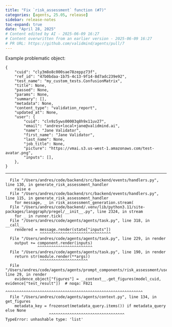 ```yaml
---
title: "Fix `risk_assessment` function (#7)"
categories: [agents, 25.05, release]
sidebar: release-notes
toc-expand: true
date: "April 28, 2025"
# Content edited by AI - 2025-06-09 16:27
# Content overwritten from an earlier version - 2025-06-09 16:27
# PR URL: https://github.com/validmind/agents/pull/7
---
```


Example problematic object:

```
{
    "cuid": "cly3m8o8c000sae78zeppz73f",
    "ref_id": "47b0bdaa-1b75-4c13-9f14-8d7adc239e92",
    "test_name": "my_custom_tests.ConfusionMatrix",
    "title": None,
    "passed": None,
    "params": None,
    "summary": [],
    "metadata": None,
    "content_type": "validation_report",
    "updated_at": None,
    "user": {
        "cuid": "cln9z5yws00003q8h9x11uv27",
        "email": "andres+local+jane@validmind.ai",
        "name": "Jane Validator",
        "first_name": "Jane Validator",
        "last_name": None,
        "job_title": None,
        "picture": "https://vmai.s3.us-west-1.amazonaws.com/test-avatar.png",
        "inputs": [],
    },
}
```

---

```
  File "/Users/andres/code/backend/src/backend/events/handlers.py", line 130, in generate_risk_assessment_handler
    raise e
  File "/Users/andres/code/backend/src/backend/events/handlers.py", line 115, in generate_risk_assessment_handler
    for message, _ in risk_assessment_generation.stream(
  File "/Users/andres/code/backend/.venv/lib/python3.11/site-packages/langgraph/pregel/__init__.py", line 2324, in stream
    for _ in runner.tick(
  File "/Users/andres/code/agents/agents/task.py", line 318, in __call__
    rendered = message.render(state["inputs"])
               ^^^^^^^^^^^^^^^^^^^^^^^^^^^^^^^
  File "/Users/andres/code/agents/agents/task.py", line 229, in render
    output += component.render(inputs)
              ^^^^^^^^^^^^^^^^^^^^^^^^
  File "/Users/andres/code/agents/agents/task.py", line 190, in render
    return str(module.render(**args))
               ^^^^^^^^^^^^^^^^^^^^^
  File "/Users/andres/code/agents/agents/prompt_components/risk_assessment/user/__init__.py", line 29, in render
    evidence_object["figures"] = __context__.get_figures(model_cuid, evidence["test_result"])  # noqa: F821
                                 ^^^^^^^^^^^^^^^^^^^^^^^^^^^^^^^^^^^^^^^^^^^^^^^^^^^^^^^^^^^^
  File "/Users/andres/code/agents/agents/context.py", line 134, in get_figures
    metadata_key = frozenset(metadata_query.items()) if metadata_query else None
                   ^^^^^^^^^^^^^^^^^^^^^^^^^^^^^^^^^
TypeError: unhashable type: 'list'
```

<!--- VALIDATION SUMMARY
Content Type: title
Validation Status: CHECK
Attempts: 7
Last Validation: 2025-06-09 16:22:53
Result: The edited content provides a clearer and more specific reference by indicating that "risk assessment" is a function, likely in a programming or technical context. By using backticks, it suggests that "risk_assessment" is a code element, which helps in distinguishing it from a general concept or tas...
Reedit Available: Yes
Reedit Message: The edited content provides a clearer and more specific reference by indicating that "risk assessment" is a function, likely in a programming or technical context. By using backticks, it suggests that...
--->
